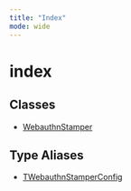 ```yaml
---
title: "Index"
mode: wide
---
```

  
# index

## Classes

- [WebauthnStamper](WebauthnStamper/readme)

## Type Aliases

- [TWebauthnStamperConfig](TWebauthnStamperConfig/readme)
